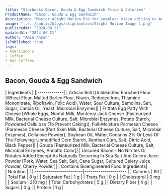 ```yaml
---
title: "Starbucks Bacon, Gouda & Egg Sandwich Price & Calories"
ProductName: "Bacon, Gouda & Egg Sandwich" 
description: "Master Alight Motion Pro for seamless video editing on Android, iOS, and Tablets with our ultimate guide, unlocking advanced features and elevating your skills in 2024!"
image: "../../public/blogs/alightmotion/Alight Motion Image 1.png"
publishedAt: "2024-06-21"
updatedAt: "2024-06-21"
author: "Amin Ahsan"
isPublished: true
tags:
- Americano's
- Coffee
- Hot Coffees   
---
```


 
## Bacon, Gouda & Egg Sandwich 
  
<div className="tables-container">
  <div className="table-wrapper">
    | Ingredients  |
    |:-------------|
    | Artisan Roll [Unbleached Enriched Flour (Wheat Flour, Malted Barley Flour, Niacin, Reduced Iron, Thiamine Mononitrate, Riboflavin, Folic Acid), Water, Sour Culture, Semolina, Salt, Sugar, Canola Oil, Yeast, Microbial Enzymes]|
    |  Frittata Egg Patty With Cheese [Whole Eggs, Nonfat Milk, Monterey Jack Cheese (Pasteurized Milk, Bacterial Cheese Culture, Salt, Microbial Enzymes, Potato Starch, Powdered Cellulose (To Prevent Caking)), Full-Moisture Parmesan Cheese (Parmesan Cheese (Part Skim Milk, Bacterial Cheese Culture, Salt, Microbial Enzymes), Cellulose Powder), Soybean Oil, Water, Contains 2% Or Less Of The Following: Unmodified Corn Starch, Xanthan Gum, Salt, Citric Acid, Black Pepper]|
    |  Gouda [Pasteurized Milk, Bacterial Cheese Culture, Salt, Microbial Enzymes, Annatto Color]|
    | Uncured Bacon - No Nitrites Or Nitrates Added Except As Naturally Occurring In Sea Salt And Celery Juice Powder [Pork, Water, Sea Salt, Salt, Cane Sugar, Cultured Celery Juice Powder, Cherry Powder]|
    |  Contains Bioengineered Food Ingredients|
  </div>
  <div className="table-wrapper">
    | Nutrition               |                      |  
    |:------------------------|---------------------:|
    | Calories                | 90                   |
    | Total Fat               | 8 g                  |
    | Saturated Fat           | 1 g                  |
    | Trans Fat               | 0 g                  |
    | Cholesterol             | 0 mg                 |
    | Sodium                  | 210 mg               |
    | Total Carbohydrates     | 5 g                  |
    | Dietary Fiber           | 4 g                  |
    | Sugars                  | 0 g                  |
    | Protein                 | 1 g                  |
  </div>
</div>
<style jsx>{`
  .tables-container {
    display: flex;
    flex-direction: row;
    gap: 30px;
  }
  .table-wrapper {
    width: 500px; /* Adjust as needed */
  }
  @media (max-width: 768px) {
    .tables-container {
      flex-direction: column;
      gap: 0px; /* Adjust as needed */
    }
    .table-wrapper {
      width: 100%; /* Adjust as needed */
    }
  }
`}</style>
